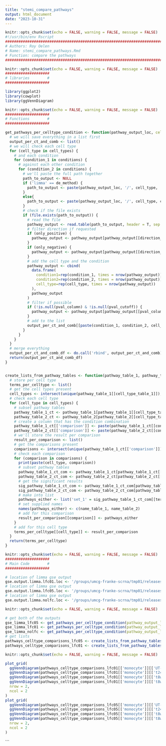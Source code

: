 ```yaml
---
title: "stemi_compare_pathways"
output: html_document
date: "2023-10-31"
---
```


```r
knitr::opts_chunk$set(echo = FALSE, warning = FALSE, message = FALSE)
#!/usr/bin/env Rscript
############################################################################################################################
# Authors: Roy Oelen
# Name: stemi_compare_pathways.Rmd
# Function: compare the pathways
############################################################################################################################

```

```r
knitr::opts_chunk$set(echo = FALSE, warning = FALSE, message = FALSE)
####################
# libraries        #
####################

library(ggplot2)
library(cowplot)
library(ggVennDiagram)

```

```r
knitr::opts_chunk$set(echo = FALSE, warning = FALSE, message = FALSE)
####################
# Functions        #
####################

get_pathways_per_celltype_condition <- function(pathway_output_loc, cell_types=c('B', 'CD4T', 'CD8T', 'DC', 'monocyte', 'NK'), conditions=c('UT', 'Baseline', 't24h', 't8w'), de_method='limma', append='.tsv', pval_column='Old.Adjusted.P.value', pval_cutoff=0.05, direction_column='enrichmentScore', only_positive=F, only_negative=F) {
  # we will save everything in a list first
  output_per_ct_and_comb <- list()
  # we will check each cell type
  for (cell_type in cell_types) {
    # and each condition
    for (condition_1 in conditions) {
      # against each other condition
      for (condition_2 in conditions) {
        # we'll paste the full path together
        path_to_output <- NULL
        if ('limma' == de_method) {
          path_to_output <- paste(pathway_output_loc, '/', cell_type, '_timepoint.final.', condition_1, '_', condition_2, append, sep = '')
        }
        else{
          path_to_output <- paste(pathway_output_loc, '/', cell_type, condition_1, condition_2, append, sep = '')
        }
        # check if the file exists
        if (file.exists(path_to_output)) {
          # read the file
          pathway_output <- read.table(path_to_output, header = T, sep = '\t', comment.char='')
          # filter direction if requested
          if (only_positive) {
            pathway_output <- pathway_output[pathway_output[[direction_column]] > 0, ]
          }
          if (only_negative) {
            pathway_output <- pathway_output[pathway_output[[direction_column]] < 0, ]
          }
          # add the cell type and the condition
          pathway_output <- cbind(
            data.frame(
              condition1=rep(condition_1, times = nrow(pathway_output)),
              condition2=rep(condition_2, times = nrow(pathway_output)),
              cell_type=rep(cell_type, times = nrow(pathway_output))
            ), 
            pathway_output
          )
          # filter if possible
          if (!is.null(pval_column) & !is.null(pval_cutoff)) {
            pathway_output <- pathway_output[pathway_output[[pval_column]] < pval_cutoff, ]
          }
          # add to the list
          output_per_ct_and_comb[[paste(condition_1, condition_2, cell_type, sep = '')]] <- pathway_output
        }
      }
    }
  }
  # merge everything
  output_per_ct_and_comb_df <- do.call('rbind', output_per_ct_and_comb)
  return(output_per_ct_and_comb_df)
}


create_lists_from_pathway_tables <- function(pathway_table_1, pathway_table_2, name_table_1='set_1', name_table_2='set_2', condition_1_table_1='condition1', condition_2_table_1='condition2', cell_type_table_1='cell_type', term_column_table_1='Term', significance_table_1='Old.Adjusted.P.value', significance_cutoff_table_1=1, condition_1_table_2='condition1', condition_2_table_2='condition2', cell_type_table_2='cell_type', term_column_table_2='Term', significance_table_2='Old.Adjusted.P.value', significance_cutoff_table_2=1) {
  # store per cell type
  terms_per_celltype <- list()
  # get the cell types present
  cell_types <- intersect(unique(pathway_table_1[[cell_type_table_1]]), unique(pathway_table_2[[cell_type_table_2]]))
  # check each cell type
  for (cell_type in cell_types) {
    # subset pathway tables
    pathway_table_1_ct <- pathway_table_1[pathway_table_1[[cell_type_table_1]] == cell_type, ]
    pathway_table_2_ct <- pathway_table_2[pathway_table_2[[cell_type_table_2]] == cell_type, ]
    # create a column that has the condition combination
    pathway_table_1_ct[['comparison']] <- paste(pathway_table_1_ct[[condition_1_table_1]], pathway_table_1_ct[[condition_2_table_1]], sep = '-')
    pathway_table_2_ct[['comparison']] <- paste(pathway_table_2_ct[[condition_1_table_2]], pathway_table_2_ct[[condition_2_table_2]], sep = '-')
    # we'll store the result per comparison
    result_per_comparison <- list()
    # get the comparisons present
    comparisons <- intersect(unique(pathway_table_1_ct[['comparison']]), unique(pathway_table_2_ct[['comparison']]))
    # check each comparison
    for (comparison in comparisons) {
      print(paste(cell_type, comparison))
      # subset pathway tables
      pathway_table_1_ct_com <- pathway_table_1_ct[pathway_table_1_ct[['comparison']] == comparison, ]
      pathway_table_2_ct_com <- pathway_table_2_ct[pathway_table_2_ct[['comparison']] == comparison, ]
      # get the significant results
      sig_pathway_table_1_ct_com <- pathway_table_1_ct_com[pathway_table_1_ct_com[[significance_table_1]] < significance_cutoff_table_1, ]
      sig_pathway_table_2_ct_com <- pathway_table_2_ct_com[pathway_table_2_ct_com[[significance_table_2]] < significance_cutoff_table_2, ]
      # make into list
      pathways_either <- list('set_1' = sig_pathway_table_1_ct_com[[term_column_table_1]], 'set_2' = sig_pathway_table_2_ct_com[[term_column_table_2]])
      # set supplied names
      names(pathways_either) <- c(name_table_1, name_table_2)
      # add for this comparison
      result_per_comparison[[comparison]] <- pathways_either
    }
    # add for this cell type
    terms_per_celltype[[cell_type]] <- result_per_comparison
  }
  return(terms_per_celltype)
}

```

```r
knitr::opts_chunk$set(echo = FALSE, warning = FALSE, message = FALSE)
####################
# Main Code        #
####################

# location of limma gse output
gse.output.limma.lfc01.loc <- '/groups/umcg-franke-scrna/tmp01/releases/blokland-2020/v1/pathway_enrichment/enrichr_reactome_2023_lfc01/limma_dream/stemi_both_paired_lores_lfc01minpct01ncountrna_20210301/sct/chem_assignment_age_gender/'
# location of limma gse output
gse.output.limma.lfc05.loc <- '/groups/umcg-franke-scrna/tmp01/releases/blokland-2020/v1/pathway_enrichment/enrichr_reactome_2023_lfc05/limma_dream/stemi_both_paired_lores_lfc01minpct01ncountrna_20210301/sct/chem_assignment_age_gender/'
# location of limma gse output
gse.output.limma.nolfc.loc <- '/groups/umcg-franke-scrna/tmp01/releases/blokland-2020/v1/pathway_enrichment/enrichr_reactome_2023/limma_dream/stemi_both_paired_lores_lfc01minpct01ncountrna_20210301/sct/chem_assignment_age_gender/'


```



```r
knitr::opts_chunk$set(echo = FALSE, warning = FALSE, message = FALSE)

# get both of the outputs
gse_limma_lfc05 <- get_pathways_per_celltype_condition(pathway_output_loc = gse.output.limma.lfc05.loc, pval_cutoff = 0.05)
gse_limma_lfc01 <- get_pathways_per_celltype_condition(pathway_output_loc = gse.output.limma.lfc01.loc, pval_cutoff = 0.05)
gse_limma_nolfc <- get_pathways_per_celltype_condition(pathway_output_loc = gse.output.limma.nolfc.loc, pval_cutoff = 0.05)
# get lists
pathways_celltype_comparisons_lfc05 <- create_lists_from_pathway_tables(gse_limma_nolfc, gse_limma_lfc05, name_table_1 = 'no LFC cutoff', name_table_2 = 'LFC 0.5', significance_cutoff_table_1 = 0.05, significance_cutoff_table_2 = 0.05)
pathways_celltype_comparisons_lfc01 <- create_lists_from_pathway_tables(gse_limma_nolfc, gse_limma_lfc01, name_table_1 = 'no LFC cutoff', name_table_2 = 'LFC 0.1', significance_cutoff_table_1 = 0.05, significance_cutoff_table_2 = 0.05)
```

```r
knitr::opts_chunk$set(echo = FALSE, warning = FALSE, message = FALSE)

plot_grid(
  ggVennDiagram(pathways_celltype_comparisons_lfc01[['monocyte']][['UT-Baseline']]),
  ggVennDiagram(pathways_celltype_comparisons_lfc01[['monocyte']][['t24h-Baseline']]),
  ggVennDiagram(pathways_celltype_comparisons_lfc01[['monocyte']][['t8w-Baseline']]),
  ggVennDiagram(pathways_celltype_comparisons_lfc01[['monocyte']][['t8w-t24h']]),
  nrow = 2,
  ncol = 2
)
plot_grid(
  ggVennDiagram(pathways_celltype_comparisons_lfc05[['monocyte']][['UT-Baseline']]),
  ggVennDiagram(pathways_celltype_comparisons_lfc05[['monocyte']][['t24h-Baseline']]),
  ggVennDiagram(pathways_celltype_comparisons_lfc05[['monocyte']][['t8w-Baseline']]),
  ggVennDiagram(pathways_celltype_comparisons_lfc05[['monocyte']][['t8w-t24h']]),
  nrow = 2,
  ncol = 2
)

```

```